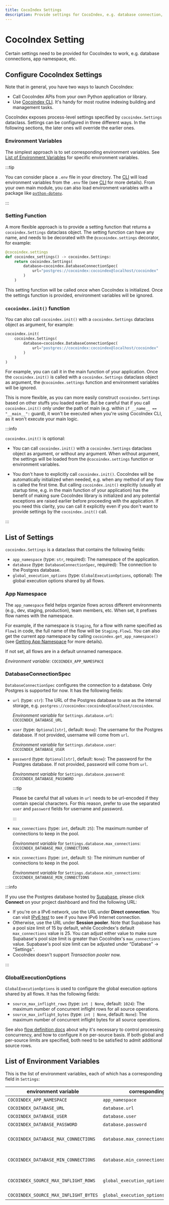 ---
title: CocoIndex Settings
description: Provide settings for CocoIndex, e.g. database connection, app namespace, etc.
---


# CocoIndex Setting

Certain settings need to be provided for CocoIndex to work, e.g. database connections, app namespace, etc.

## Configure CocoIndex Settings

Note that in general, you have two ways to launch CocoIndex:

* Call CocoIndex APIs from your own Python application or library.
* Use [Cocoindex CLI](cli). It's handy for most routine indexing building and management tasks.

CocoIndex exposes process-level settings specified by `cocoindex.Settings` dataclass.
Settings can be configured in three different ways.
In the following sections, the later ones will override the earlier ones.

### Environment Variables

The simplest approach is to set corresponding environment variables.
See [List of Environment Variables](#list-of-environment-variables) for specific environment variables.

:::tip

You can consider place a `.env` file in your directory.
The [CLI](cli#environment-variables) will load environment variables from the `.env` file (see [CLI](cli#environment-variables) for more details).
From your own main module, you can also load environment variables with a package like [`python-dotenv`](https://github.com/theskumar/python-dotenv).

:::

### Setting Function

A more flexible approach is to provide a setting function that returns a `cocoindex.Settings` dataclass object.
The setting function can have any name, and needs to be decorated with the `@cocoindex.settings` decorator, for example:

```py
@cocoindex.settings
def cocoindex_settings() -> cocoindex.Settings:
    return cocoindex.Settings(
        database=cocoindex.DatabaseConnectionSpec(
            url="postgres://cocoindex:cocoindex@localhost/cocoindex"
        )
    )
```

This setting function will be called once when CocoIndex is initialized.
Once the settings function is provided, environment variables will be ignored.

### `cocoindex.init()` function

You can also call `cocoindex.init()` with a `cocoindex.Settings` dataclass object as argument, for example:

```py
cocoindex.init(
    cocoindex.Settings(
        database=cocoindex.DatabaseConnectionSpec(
            url="postgres://cocoindex:cocoindex@localhost/cocoindex"
        )
    )
)
```

For example, you can call it in the main function of your application.
Once the `cocoindex.init()` is called with a `cocoindex.Settings` dataclass object as argument, the `@cocoindex.settings` function and environment variables will be ignored.

This is more flexible, as you can more easily construct `cocoindex.Settings` based on other stuffs you loaded earlier.
But be careful that if you call `cocoindex.init()` only under the path of main (e.g. within `if __name__ == "__main__":` guard), it won't be executed when you're using CocoIndex CLI, as it won't execute your main logic.

:::info

`cocoindex.init()` is optional:

* You can call `cocoindex.init()` with a `cocoindex.Settings` dataclass object as argument, or without any argument.
    When without argument, the settings will be loaded from the `@cocoindex.settings` function or environment variables.

* You don't have to explicitly call `cocoindex.init()`.
    CocoIndex will be automatically initialized when needed, e.g. when any method of any flow is called the first time.
    But calling `cocoindex.init()` explicitly (usually at startup time, e.g. in the main function of your application) has the benefit of making sure CocoIndex library is initialized and any potential exceptions are raised earlier before proceeding with the application.
    If you need this clarity, you can call it explicitly even if you don't want to provide settings by the `cocoindex.init()` call.

:::

## List of Settings

`cocoindex.Settings` is a dataclass that contains the following fields:

* `app_namespace` (type: `str`, required): The namespace of the application.
* `database` (type: `DatabaseConnectionSpec`, required): The connection to the Postgres database.
* `global_execution_options` (type: `GlobalExecutionOptions`, optional): The global execution options shared by all  flows.

### App Namespace

The `app_namespace` field helps organize flows across different environments (e.g., dev, staging, production), team members, etc. When set, it prefixes flow names with the namespace.

For example, if the namespace is `Staging`, for a flow with name specified as `Flow1` in code, the full name of the flow will be `Staging.Flow1`.
You can also get the current app namespace by calling `cocoindex.get_app_namespace()` (see [Getting App Namespace](flow_def#getting-app-namespace) for more details).

If not set, all flows are in a default unnamed namespace.

*Environment variable*: `COCOINDEX_APP_NAMESPACE`

### DatabaseConnectionSpec

`DatabaseConnectionSpec` configures the connection to a database. Only Postgres is supported for now. It has the following fields:

* `url` (type: `str`): The URL of the Postgres database to use as the internal storage, e.g. `postgres://cocoindex:cocoindex@localhost/cocoindex`.

    *Environment variable* for `Settings.database.url`: `COCOINDEX_DATABASE_URL`

* `user` (type: `Optional[str]`, default: `None`): The username for the Postgres database. If not provided, username will come from `url`.

    *Environment variable* for `Settings.database.user`: `COCOINDEX_DATABASE_USER`

* `password` (type: `Optional[str]`, default: `None`): The password for the Postgres database. If not provided, password will come from `url`.

    *Environment variable* for `Settings.database.password`: `COCOINDEX_DATABASE_PASSWORD`

    :::tip

    Please be careful that all values in `url` needs to be url-encoded if they contain special characters.
    For this reason, prefer to use the separated `user` and `password` fields for username and password.

    :::

* `max_connections` (type: `int`, default: `25`): The maximum number of connections to keep in the pool.

    *Environment variable* for `Settings.database.max_connections`: `COCOINDEX_DATABASE_MAX_CONNECTIONS`

* `min_connections` (type: `int`, default: `5`): The minimum number of connections to keep in the pool.

    *Environment variable* for `Settings.database.min_connections`: `COCOINDEX_DATABASE_MIN_CONNECTIONS`

:::info

If you use the Postgres database hosted by [Supabase](https://supabase.com/), please click **Connect** on your project dashboard and find the following URL:

* If you're on a IPv6 network, use the URL under **Direct connection**. You can visit [IPv6 test](https://test-ipv6.com/) to see if you have IPv6 Internet connection.
* Otherwise, use the URL under **Session pooler**.
  Note that Supabase has a pool size limit of 15 by default, while CocoIndex's default `max_connections` value is 25.
  You can adjust either value to make sure Supabase's pool size limit is greater than CocoIndex's `max_connections` value.
  Supabase's pool size limit can be adjusted under "Database" -> "Settings".
* CocoIndex doesn't support *Transaction pooler* now.

:::

### GlobalExecutionOptions

`GlobalExecutionOptions` is used to configure the global execution options shared by all flows. It has the following fields:

* `source_max_inflight_rows` (type: `int | None`, default: `1024`): The maximum number of concurrent inflight rows for all source operations.
* `source_max_inflight_bytes` (type: `int | None`, default: `None`): The maximum number of concurrent inflight bytes for all source operations.

See also [flow definition docs](/docs/core/flow_def#control-processing-concurrency) about why it's necessary to control processing concurrency, and how to configure it on per-source basis.
If both global and per-source limits are specified, both need to be satisfied to admit additional source rows.

## List of Environment Variables

This is the list of environment variables, each of which has a corresponding field in `Settings`:

| environment variable | corresponding field in `Settings` | required? |
|---------------------|-------------------|----------|
| `COCOINDEX_APP_NAMESPACE` | `app_namespace` | No |
| `COCOINDEX_DATABASE_URL` | `database.url` | Yes |
| `COCOINDEX_DATABASE_USER` | `database.user` | No |
| `COCOINDEX_DATABASE_PASSWORD` | `database.password` | No |
| `COCOINDEX_DATABASE_MAX_CONNECTIONS` | `database.max_connections` | No (default: `25`) |
| `COCOINDEX_DATABASE_MIN_CONNECTIONS` | `database.min_connections` | No (default: `5`) |
| `COCOINDEX_SOURCE_MAX_INFLIGHT_ROWS` | `global_execution_options.source_max_inflight_rows` | No (default: `1024`) |
| `COCOINDEX_SOURCE_MAX_INFLIGHT_BYTES` | `global_execution_options.source_max_inflight_bytes` | No |
